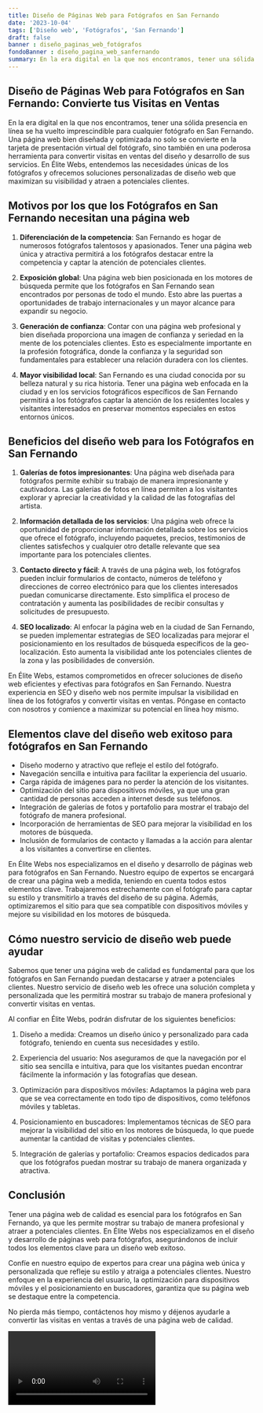 ```yaml
---
title: Diseño de Páginas Web para Fotógrafos en San Fernando
date: '2023-10-04'
tags: ['Diseño web', 'Fotógrafos', 'San Fernando']
draft: false
banner : diseño_paginas_web_fotógrafos
fondoBanner : diseño_pagina_web_sanfernando
summary: En la era digital en la que nos encontramos, tener una sólida presencia en línea se ha vuelto imprescindible para cualquier fotógrafo en San Fernando. Una página web bien diseñada y optimizada no solo se convierte en la tarjeta de presentación virtual del fotógrafo, sino también en una poderosa herramienta para convertir visitas en ventas del diseño y desarrollo de sus servicios. En Élite Webs, entendemos las necesidades únicas de los fotógrafos y ofrecemos soluciones personalizadas de diseño web que maximizan su visibilidad y atraen a potenciales clientes.
---
```


## Diseño de Páginas Web para Fotógrafos en San Fernando: Convierte tus Visitas en Ventas

En la era digital en la que nos encontramos, tener una sólida presencia en línea se ha vuelto imprescindible para cualquier fotógrafo en San Fernando. Una página web bien diseñada y optimizada no solo se convierte en la tarjeta de presentación virtual del fotógrafo, sino también en una poderosa herramienta para convertir visitas en ventas del diseño y desarrollo de sus servicios. En Élite Webs, entendemos las necesidades únicas de los fotógrafos y ofrecemos soluciones personalizadas de diseño web que maximizan su visibilidad y atraen a potenciales clientes.

## Motivos por los que los Fotógrafos en San Fernando necesitan una página web

1. **Diferenciación de la competencia**: San Fernando es hogar de numerosos fotógrafos talentosos y apasionados. Tener una página web única y atractiva permitirá a los fotógrafos destacar entre la competencia y captar la atención de potenciales clientes.

2. **Exposición global**: Una página web bien posicionada en los motores de búsqueda permite que los fotógrafos en San Fernando sean encontrados por personas de todo el mundo. Esto abre las puertas a oportunidades de trabajo internacionales y un mayor alcance para expandir su negocio.

3. **Generación de confianza**: Contar con una página web profesional y bien diseñada proporciona una imagen de confianza y seriedad en la mente de los potenciales clientes. Esto es especialmente importante en la profesión fotográfica, donde la confianza y la seguridad son fundamentales para establecer una relación duradera con los clientes.

4. **Mayor visibilidad local**: San Fernando es una ciudad conocida por su belleza natural y su rica historia. Tener una página web enfocada en la ciudad y en los servicios fotográficos específicos de San Fernando permitirá a los fotógrafos captar la atención de los residentes locales y visitantes interesados en preservar momentos especiales en estos entornos únicos.

## Beneficios del diseño web para los Fotógrafos en San Fernando

1. **Galerías de fotos impresionantes**: Una página web diseñada para fotógrafos permite exhibir su trabajo de manera impresionante y cautivadora. Las galerías de fotos en línea permiten a los visitantes explorar y apreciar la creatividad y la calidad de las fotografías del artista.

2. **Información detallada de los servicios**: Una página web ofrece la oportunidad de proporcionar información detallada sobre los servicios que ofrece el fotógrafo, incluyendo paquetes, precios, testimonios de clientes satisfechos y cualquier otro detalle relevante que sea importante para los potenciales clientes.

3. **Contacto directo y fácil**: A través de una página web, los fotógrafos pueden incluir formularios de contacto, números de teléfono y direcciones de correo electrónico para que los clientes interesados puedan comunicarse directamente. Esto simplifica el proceso de contratación y aumenta las posibilidades de recibir consultas y solicitudes de presupuesto.

4. **SEO localizado**: Al enfocar la página web en la ciudad de San Fernando, se pueden implementar estrategias de SEO localizadas para mejorar el posicionamiento en los resultados de búsqueda específicos de la geo-localización. Esto aumenta la visibilidad ante los potenciales clientes de la zona y las posibilidades de conversión.

En Élite Webs, estamos comprometidos en ofrecer soluciones de diseño web eficientes y efectivas para fotógrafos en San Fernando. Nuestra experiencia en SEO y diseño web nos permite impulsar la visibilidad en línea de los fotógrafos y convertir visitas en ventas. Póngase en contacto con nosotros y comience a maximizar su potencial en línea hoy mismo.

<GifSeo />

<Cta />

## Elementos clave del diseño web exitoso para fotógrafos en San Fernando

- Diseño moderno y atractivo que refleje el estilo del fotógrafo.
- Navegación sencilla e intuitiva para facilitar la experiencia del usuario.
- Carga rápida de imágenes para no perder la atención de los visitantes.
- Optimización del sitio para dispositivos móviles, ya que una gran cantidad de personas acceden a internet desde sus teléfonos.
- Integración de galerías de fotos y portafolio para mostrar el trabajo del fotógrafo de manera profesional.
- Incorporación de herramientas de SEO para mejorar la visibilidad en los motores de búsqueda.
- Inclusión de formularios de contacto y llamadas a la acción para alentar a los visitantes a convertirse en clientes.

En Élite Webs nos especializamos en el diseño y desarrollo de páginas web para fotógrafos en San Fernando. Nuestro equipo de expertos se encargará de crear una página web a medida, teniendo en cuenta todos estos elementos clave. Trabajaremos estrechamente con el fotógrafo para captar su estilo y transmitirlo a través del diseño de su página. Además, optimizaremos el sitio para que sea compatible con dispositivos móviles y mejore su visibilidad en los motores de búsqueda.

## Cómo nuestro servicio de diseño web puede ayudar

Sabemos que tener una página web de calidad es fundamental para que los fotógrafos en San Fernando puedan destacarse y atraer a potenciales clientes. Nuestro servicio de diseño web les ofrece una solución completa y personalizada que les permitirá mostrar su trabajo de manera profesional y convertir visitas en ventas.

Al confiar en Élite Webs, podrán disfrutar de los siguientes beneficios:

1. Diseño a medida: Creamos un diseño único y personalizado para cada fotógrafo, teniendo en cuenta sus necesidades y estilo.

2. Experiencia del usuario: Nos aseguramos de que la navegación por el sitio sea sencilla e intuitiva, para que los visitantes puedan encontrar fácilmente la información y las fotografías que desean.

3. Optimización para dispositivos móviles: Adaptamos la página web para que se vea correctamente en todo tipo de dispositivos, como teléfonos móviles y tabletas.

4. Posicionamiento en buscadores: Implementamos técnicas de SEO para mejorar la visibilidad del sitio en los motores de búsqueda, lo que puede aumentar la cantidad de visitas y potenciales clientes.

5. Integración de galerías y portafolio: Creamos espacios dedicados para que los fotógrafos puedan mostrar su trabajo de manera organizada y atractiva.

## Conclusión

Tener una página web de calidad es esencial para los fotógrafos en San Fernando, ya que les permite mostrar su trabajo de manera profesional y atraer a potenciales clientes. En Élite Webs nos especializamos en el diseño y desarrollo de páginas web para fotógrafos, asegurándonos de incluir todos los elementos clave para un diseño web exitoso.

Confíe en nuestro equipo de expertos para crear una página web única y personalizada que refleje su estilo y atraiga a potenciales clientes. Nuestro enfoque en la experiencia del usuario, la optimización para dispositivos móviles y el posicionamiento en buscadores, garantiza que su página web se destaque entre la competencia.

No pierda más tiempo, contáctenos hoy mismo y déjenos ayudarle a convertir las visitas en ventas a través de una página web de calidad.

<Video />

<CtaBot job='Fotógrafos' city='San Fernando'/>

<Gmaps query='San Fernando+españa+maps' />